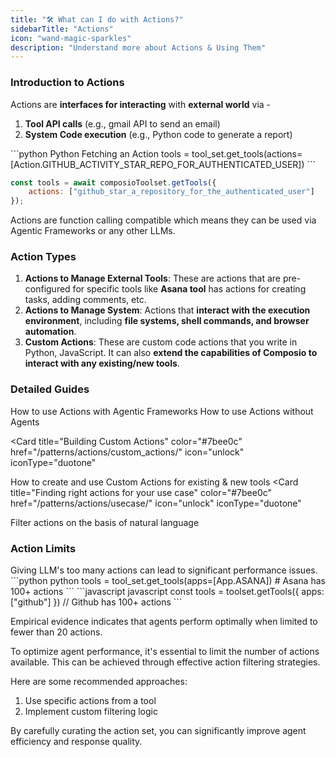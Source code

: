 ```yaml
---
title: "🛠️ What can I do with Actions?"
sidebarTitle: "Actions"
icon: "wand-magic-sparkles"
description: "Understand more about Actions & Using Them"
---
```


### Introduction to Actions
Actions are **interfaces for interacting** with **external world** via - 
1. **Tool API calls** (e.g., gmail API to send an email)
2. **System Code execution** (e.g., Python code to generate a report)

<CodeGroup>
```python Python Fetching an Action
tools = tool_set.get_tools(actions=[Action.GITHUB_ACTIVITY_STAR_REPO_FOR_AUTHENTICATED_USER]) 
```

```javascript JavaScript Fetching an Action
const tools = await composioToolset.getTools({
    actions: ["github_star_a_repository_for_the_authenticated_user"]
});
```
</CodeGroup>

<Note>
Actions are function calling compatible which means they can be used via Agentic Frameworks or any other LLMs.
</Note>

### Action Types

1. **Actions to Manage External Tools**: These are actions that are pre-configured for specific tools like **Asana tool** has actions for creating tasks, adding comments, etc.
2. **Actions to Manage System**: Actions that **interact with the execution environment**, including **file systems, shell commands, and browser automation**.
3. **Custom Actions**: These are custom code actions that you write in Python, JavaScript. It can also **extend the capabilities of Composio to interact with any existing/new tools**.

### Detailed Guides
<CardGroup cols={2}>
<Card
  title="Using Actions with Agentic Frameworks"
  color="#7bee0c"
  href="/patterns/actions/action-guide-with-agents/"
  icon="unlock"
  iconType="duotone"
>
  How to use Actions with Agentic Frameworks
</Card>
<Card
  title="Executing Actions via Code without Agents"
  color="#7bee0c"
  href="/patterns/actions/action-guide-without-agents/"
  icon="unlock"
  iconType="duotone"
>
 How to use Actions without Agents
</Card>

<Card
  title="Building Custom Actions"
  color="#7bee0c"
  href="/patterns/actions/custom_actions/"
  icon="unlock"
  iconType="duotone"
>
  How to create and use Custom Actions for existing & new tools
</Card>
<Card
  title="Finding right actions for your use case"
  color="#7bee0c"
  href="/patterns/actions/usecase/"
  icon="unlock"
  iconType="duotone"
>
  Filter actions on the basis of natural language
</Card>
</CardGroup>


### Action Limits

<Warning>
    Giving LLM's too many actions can lead to significant performance issues.
    <CodeGroup>
    ```python python
    tools = tool_set.get_tools(apps=[App.ASANA]) 
    # Asana has 100+ actions
    ```
    ```javascript javascript
    const tools = toolset.getTools({
      apps: ["github"]
    }) // Github has 100+ actions
    ```
    </CodeGroup>
</Warning>
  
<Info>Empirical evidence indicates that agents perform optimally when limited to fewer than 20 actions.</Info>

To optimize agent performance, it's essential to limit the number of actions available. This can be achieved through effective action filtering strategies.

Here are some recommended approaches:
1. Use specific actions from a tool
2. Implement custom filtering logic

By carefully curating the action set, you can significantly improve agent efficiency and response quality.
